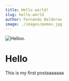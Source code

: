 ```yaml
---
title: Hello world!
slug: hello-world
author: Fernando Balderas
image: ./images/pemex.jpg
---
```


![Helloo.](./images/sangga-rima-roman-selia-yYFOQH7wrck-unsplash.jpg)

# Hello
This is my first postaaaaaaa